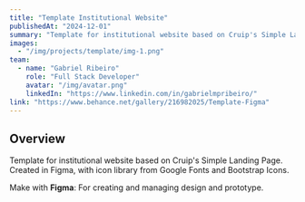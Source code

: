 ```yaml
---
title: "Template Institutional Website"
publishedAt: "2024-12-01"
summary: "Template for institutional website based on Cruip's Simple Landing Page. Created in Figma, with icon library from Google Fonts and Bootstrap Icons."
images:
  - "/img/projects/template/img-1.png"
team:
  - name: "Gabriel Ribeiro"
    role: "Full Stack Developer"
    avatar: "/img/avatar.png"
    linkedIn: "https://www.linkedin.com/in/gabrielmpribeiro/"
link: "https://www.behance.net/gallery/216982025/Template-Figma"
---
```


## Overview

Template for institutional website based on Cruip's Simple Landing Page. Created in Figma, with icon library from Google Fonts and Bootstrap Icons.

Make with **Figma**: For creating and managing design and prototype.
